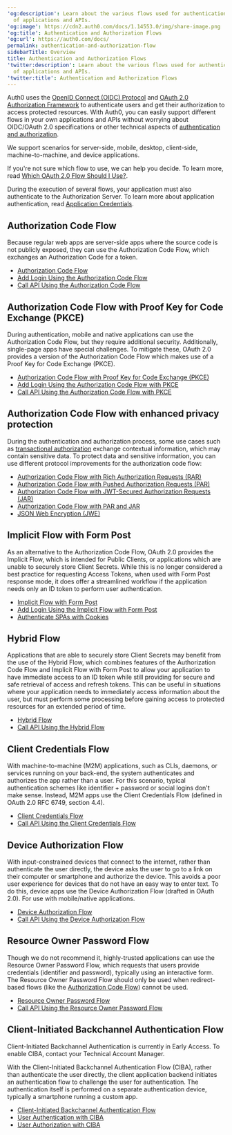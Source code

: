 ---
'og:description': Learn about the various flows used for authentication and authorization
  of applications and APIs.
'og:image': https://cdn2.auth0.com/docs/1.14553.0/img/share-image.png
'og:title': Authentication and Authorization Flows
'og:url': https://auth0.com/docs/
permalink: authentication-and-authorization-flow
sidebarTitle: Overview
title: Authentication and Authorization Flows
'twitter:description': Learn about the various flows used for authentication and authorization
  of applications and APIs.
'twitter:title': Authentication and Authorization Flows
---
Auth0 uses the [OpenID Connect (OIDC) Protocol](/docs/authenticate/protocols/openid-connect-protocol) and [OAuth 2.0 Authorization Framework](/docs/authenticate/protocols/oauth) to authenticate users and get their authorization to access protected resources. With Auth0, you can easily support different flows in your own applications and APIs without worrying about OIDC/<Tooltip tip="OAuth 2.0: Authorization framework that defines authorization protocols and workflows." cta="View Glossary" href="/docs/glossary?term=OAuth+2.0">OAuth 2.0</Tooltip> specifications or other technical aspects of [authentication and authorization](/docs/get-started/identity-fundamentals/authentication-and-authorization).

We support scenarios for server-side, mobile, desktop, client-side, machine-to-machine, and device applications.

If you're not sure which flow to use, we can help you decide. To learn more, read [Which OAuth 2.0 Flow Should I Use?](/docs/get-started/authentication-and-authorization-flow/which-oauth-2-0-flow-should-i-use).

<Callout icon="file-lines" color="#0EA5E9" iconType="regular">

During the execution of several flows, your application must also authenticate to the Authorization Server. To learn more about application authentication, read [Application Credentials](/docs/secure/application-credentials).

</Callout>

## Authorization Code Flow

Because regular web apps are server-side apps where the source code is not publicly exposed, they can use the Authorization Code Flow, which exchanges an Authorization Code for a token.

* [Authorization Code Flow](/docs/get-started/authentication-and-authorization-flow/authorization-code-flow)
* [Add Login Using the Authorization Code Flow](/docs/get-started/authentication-and-authorization-flow/authorization-code-flow/add-login-auth-code-flow)
* [Call API Using the Authorization Code Flow](/docs/get-started/authentication-and-authorization-flow/authorization-code-flow/call-your-api-using-the-authorization-code-flow)

## Authorization Code Flow with Proof Key for Code Exchange (PKCE)

During authentication, mobile and native applications can use the Authorization Code Flow, but they require additional security. Additionally, single-page apps have special challenges. To mitigate these, OAuth 2.0 provides a version of the Authorization Code Flow which makes use of a Proof Key for Code Exchange (PKCE).

* [Authorization Code Flow with Proof Key for Code Exchange (PKCE)](/docs/get-started/authentication-and-authorization-flow/authorization-code-flow-with-pkce)
* [Add Login Using the Authorization Code Flow with PKCE](/docs/get-started/authentication-and-authorization-flow/authorization-code-flow-with-pkce/add-login-using-the-authorization-code-flow-with-pkce)
* [Call API Using the Authorization Code Flow with PKCE](/docs/get-started/authentication-and-authorization-flow/authorization-code-flow-with-pkce/call-your-api-using-the-authorization-code-flow-with-pkce)

## Authorization Code Flow with enhanced privacy protection

During the authentication and authorization process, some use cases such as [transactional authorization](/docs/secure/highly-regulated-identity/transactional-authorization-with-authorization-code-flow) exchange contextual information, which may contain sensitive data. To protect data and sensitive information, you can use different protocol improvements for the authorization code flow:

* [Authorization Code Flow with Rich Authorization Requests (RAR)](/docs/get-started/authentication-and-authorization-flow/authorization-code-flow/authorization-code-flow-with-rar)
* [Authorization Code Flow with Pushed Authorization Requests (PAR)](/docs/get-started/authentication-and-authorization-flow/authorization-code-flow/authorization-code-flow-with-par)
* [Authorization Code Flow with JWT-Secured Authorization Requests (JAR)](/docs/get-started/authentication-and-authorization-flow/authorization-code-flow/authorization-code-flow-with-jar)
* [Authorization Code Flow with PAR and JAR](/docs/get-started/authentication-and-authorization-flow/authorization-code-flow/authorization-code-flow-with-par-and-jar)
* [JSON Web Encryption (JWE)](/docs/secure/tokens/access-tokens/json-web-encryption)

## Implicit Flow with Form Post

As an alternative to the Authorization Code Flow, OAuth 2.0 provides the Implicit Flow, which is intended for <Tooltip tip="Public Client: Client (application) that cannot hold credentials securely. Examples include a native desktop or mobile application and a JavaScript-based client-side web application (such as a single-page app (SPA))." cta="View Glossary" href="/docs/glossary?term=Public+Clients">Public Clients</Tooltip>, or applications which are unable to securely store <Tooltip tip="Public Client: Client (application) that cannot hold credentials securely. Examples include a native desktop or mobile application and a JavaScript-based client-side web application (such as a single-page app (SPA))." cta="View Glossary" href="/docs/glossary?term=Client+Secrets">Client Secrets</Tooltip>. While this is no longer considered a best practice for requesting <Tooltip tip="Access Token: Authorization credential, in the form of an opaque string or JWT, used to access an API." cta="View Glossary" href="/docs/glossary?term=Access+Tokens">Access Tokens</Tooltip>, when used with Form Post response mode, it does offer a streamlined workflow if the application needs only an <Tooltip tip="ID Token: Credential meant for the client itself, rather than for accessing a resource." cta="View Glossary" href="/docs/glossary?term=ID+token">ID token</Tooltip> to perform user authentication.

* [Implicit Flow with Form Post](/docs/get-started/authentication-and-authorization-flow/implicit-flow-with-form-post)
* [Add Login Using the Implicit Flow with Form Post](/docs/get-started/authentication-and-authorization-flow/implicit-flow-with-form-post/add-login-using-the-implicit-flow-with-form-post)
* [Authenticate SPAs with Cookies](/docs/manage-users/cookies/spa-authenticate-with-cookies)

## Hybrid Flow

Applications that are able to securely store Client Secrets may benefit from the use of the Hybrid Flow, which combines features of the Authorization Code Flow and Implicit Flow with Form Post to allow your application to have immediate access to an ID token while still providing for secure and safe retrieval of access and <Tooltip tip="Refresh Token: Token used to obtain a renewed Access Token without forcing users to log in again." cta="View Glossary" href="/docs/glossary?term=refresh+tokens">refresh tokens</Tooltip>. This can be useful in situations where your application needs to immediately access information about the user, but must perform some processing before gaining access to protected resources for an extended period of time.

* [Hybrid Flow](/docs/get-started/authentication-and-authorization-flow/hybrid-flow)
* [Call API Using the Hybrid Flow](/docs/get-started/authentication-and-authorization-flow/hybrid-flow/call-api-hybrid-flow)

## Client Credentials Flow

With machine-to-machine (M2M) applications, such as CLIs, daemons, or services running on your back-end, the system authenticates and authorizes the app rather than a user. For this scenario, typical authentication schemes like identifier + password or social logins don't make sense. Instead, M2M apps use the Client Credentials Flow (defined in OAuth 2.0 RFC 6749, section 4.4).

* [Client Credentials Flow](/docs/get-started/authentication-and-authorization-flow/client-credentials-flow)
* [Call API Using the Client Credentials Flow](/docs/get-started/authentication-and-authorization-flow/client-credentials-flow/call-your-api-using-the-client-credentials-flow)

## Device Authorization Flow

With input-constrained devices that connect to the internet, rather than authenticate the user directly, the device asks the user to go to a link on their computer or smartphone and authorize the device. This avoids a poor user experience for devices that do not have an easy way to enter text. To do this, device apps use the Device <Tooltip tip="Authorization Flow: Authorization grant (or workflow) specified in the OAuth 2.0 framework." cta="View Glossary" href="/docs/glossary?term=Authorization+Flow">Authorization Flow</Tooltip> (drafted in OAuth 2.0). For use with mobile/native applications.

* [Device Authorization Flow](/docs/get-started/authentication-and-authorization-flow/device-authorization-flow)
* [Call API Using the Device Authorization Flow](/docs/get-started/authentication-and-authorization-flow/device-authorization-flow/call-your-api-using-the-device-authorization-flow)

## Resource Owner Password Flow

Though we do not recommend it, highly-trusted applications can use the <Tooltip tip="Resource Owner: Entity (such as a user or application) capable of granting access to a protected resource." cta="View Glossary" href="/docs/glossary?term=Resource+Owner">Resource Owner</Tooltip> Password Flow, which requests that users provide credentials (identifier and password), typically using an interactive form. The Resource Owner Password Flow should only be used when redirect-based flows (like the [Authorization Code Flow](/docs/get-started/authentication-and-authorization-flow/authorization-code-flow)) cannot be used.

* [Resource Owner Password Flow](/docs/get-started/authentication-and-authorization-flow/resource-owner-password-flow)
* [Call API Using the Resource Owner Password Flow](/docs/get-started/authentication-and-authorization-flow/resource-owner-password-flow/call-your-api-using-resource-owner-password-flow)

## Client-Initiated Backchannel Authentication Flow

<Callout icon="file-lines" color="#0EA5E9" iconType="regular">

Client-Initiated Backchannel Authentication is currently in Early Access. To enable CIBA, contact your Technical Account Manager.

</Callout>

With the Client-Initiated Backchannel Authentication Flow (CIBA), rather than authenticate the user directly, the client application backend initiates an authentication flow to challenge the user for authentication. The authentication itself is performed on a separate authentication device, typically a smartphone running a custom app.

* [Client-Initiated Backchannel Authentication Flow](/docs/get-started/authentication-and-authorization-flow/client-initiated-backchannel-authentication-flow)
* [User Authentication with CIBA](/docs/get-started/authentication-and-authorization-flow/client-initiated-backchannel-authentication-flow/user-authentication-with-ciba)
* [User Authorization with CIBA](/docs/get-started/authentication-and-authorization-flow/client-initiated-backchannel-authentication-flow/user-authorization-with-ciba)